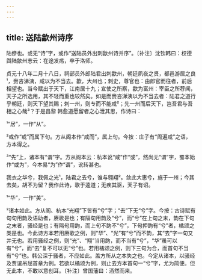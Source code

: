 ```yaml
---
---
---
```

title: 送陆歙州诗序
---







陆傪也。或无“诗”字，或作“送陆员外出刺歙州诗并序”。〔补注〕沈钦韩曰：权德舆陆歙州志云：在途发疡，卒于洛师。

贞元十八年二月十八日，祠部员外郎陆君出刺歙州，朝廷夙夜之贤，都邑游居之良¹，赍咨涕洟，咸以为不当去。歙，大州也；刺史，尊官也：由郎官而往者，前后相望也。当今赋出于天下，江南居十九；宣使之所察，歙为富州：宰臣之所荐闻，天子之所选用，其不轻而重也较然矣。如是而赍咨涕洟以为不当去者：陆君之道行乎朝廷，则天下望其赐；刺一州，则专而不能咸²；先一州而后天下，岂吾君与吾相之心哉³？于是昌黎 韩愈道愿留者之心泄其思，作诗曰：

¹“居”，一作“从”。

²或作“或”而属下句。方从阁本作“咸而”，属上句。今按：庄子有“周遍咸”之语，方本得之。

³“先”上，诸本有“谓”字。方从阁本云：杭本讹“咸”作“或”，然尚无“谓”字，蜀本始作“或为”，今本易“为”作“谓”，讹转甚也。

我衣之华兮，我佩之光¹，陆君之去兮，谁与翱翔²。敛此大惠兮，施于一州；今其去矣，胡不为留？我作此诗，歌于逵道；无疾其驱，天子有诏。

¹“华”，一作“美”。

²诸本如此。方从阁、杭本“光翔”下皆有“兮”字；“去”下无“兮”字。今按：古诗赋有句句用韵及语助者，赓歌是也；有隔句用韵及“兮”，而“兮”在上句之末，韵在下句之末者，骚经是也；有隔句用韵，而上句不韵不“兮”，下句押韵有“兮”者，橘颂之类是也。今此诗方本若用赓歌之例，则“华”、“光”有“兮”而不韵，其“去”字一句又并无也。若用骚经之例，则“光”、“翔”当用韵，而不当有“兮”，“华”虽可以有“兮”，而“去”复不可以无“兮”也。若用橘颂之例，则下三句为合，而首句不当有“兮”也。韩公深于骚者，不应如此。盖方所从之本失之也。今定从诸本，以骚经及贾谊吊屈首章为例。若欲以橘颂为例，则止去方本首句一“兮”字，尤为简便。但无此本，不敢以意创耳。〔补注〕曾国藩曰：洒然而来。